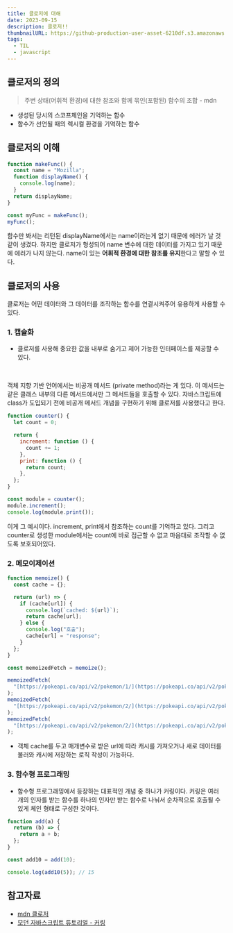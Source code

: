 ```yaml
---
title: 클로저에 대해
date: 2023-09-15
description: 클로저!!
thumbnailURL: https://github-production-user-asset-6210df.s3.amazonaws.com/41099712/277334933-fb00ce98-717b-479d-a3a9-75c846e9deb9.png
tags:
  - TIL
  - javascript
---
```


## 클로저의 정의

> 주변 상태(어휘적 환경)에 대한 참조와 함께 묶인(포함된) 함수의 조합 - mdn

- 생성된 당시의 스코프체인을 기억하는 함수
- 함수가 선언될 때의 렉시컬 환경을 기억하는 함수

## 클로저의 이해

```js
function makeFunc() {
  const name = "Mozilla";
  function displayName() {
    console.log(name);
  }
  return displayName;
}

const myFunc = makeFunc();
myFunc();
```

함수만 봐서는 리턴된 displayName에서는 name이라는게 없기 때문에 에러가 날 것 같이 생겼다. 하지만 클로저가 형성되어 name 변수에 대한 데이터를 가지고 있기 때문에 에러가 나지 않는다. name이 있는 **어휘적 환경에 대한 참조를 유지**한다고 말할 수 있다.

## 클로저의 사용

클로저는 어떤 데이터와 그 데이터를 조작하는 함수를 연결시켜주어 유용하게 사용할 수 있다.

### 1. 캡슐화

- 클로저를 사용해 중요한 값을 내부로 숨기고 제어 가능한 인터페이스를 제공할 수 있다.

<br />

객체 지향 기반 언어에서는 비공개 메서드 (private method)라는 게 있다. 이 메서드는 같은 클래스 내부의 다른 메서드에서만 그 메서드들을 호출할 수 있다. 자바스크립트에 class가 도입되기 전에 비공개 메서드 개념을 구현하기 위해 클로저를 사용했다고 한다.

```js
function counter() {
  let count = 0;

  return {
    increment: function () {
      count += 1;
    },
    print: function () {
      return count;
    },
  };
}

const module = counter();
module.increment();
console.log(module.print());
```

이게 그 예시이다. increment, print에서 참조하는 count를 기억하고 있다. 그리고 counter로 생성한 module에서는 count에 바로 접근할 수 없고 마음대로 조작할 수 없도록 보호되어있다.

### 2. 메모이제이션

```js
function memoize() {
  const cache = {};

  return (url) => {
    if (cache[url]) {
      console.log(`cached: ${url}`);
      return cache[url];
    } else {
      console.log("호출");
      cache[url] = "response";
    }
  };
}

const memoizedFetch = memoize();

memoizedFetch(
  "[https://pokeapi.co/api/v2/pokemon/1/](https://pokeapi.co/api/v2/pokemon/1/)"
);
memoizedFetch(
  "[https://pokeapi.co/api/v2/pokemon/2/](https://pokeapi.co/api/v2/pokemon/2/)"
);
memoizedFetch(
  "[https://pokeapi.co/api/v2/pokemon/2/](https://pokeapi.co/api/v2/pokemon/2/)"
);
```

- 객체 cache를 두고 매개변수로 받은 url에 따라 캐시를 가져오거나 새로 데이터를 불러와 캐시에 저장하는 로직 작성이 가능하다.

### 3. 함수형 프로그래밍

- 함수형 프로그래밍에서 등장하는 대표적인 개념 중 하나가 커링이다. 커링은 여러 개의 인자를 받는 함수를 하나의 인자만 받는 함수로 나눠서 순차적으로 호출될 수 있게 체인 형태로 구성한 것이다.

```js
function add(a) {
  return (b) => {
    return a + b;
  };
}

const add10 = add(10);

console.log(add10(5)); // 15
```

## 참고자료

- [mdn 클로저](https://developer.mozilla.org/ko/docs/Web/JavaScript/Closures)
- [모던 자바스크립트 튜토리얼 - 커링](https://ko.javascript.info/currying-partials)
